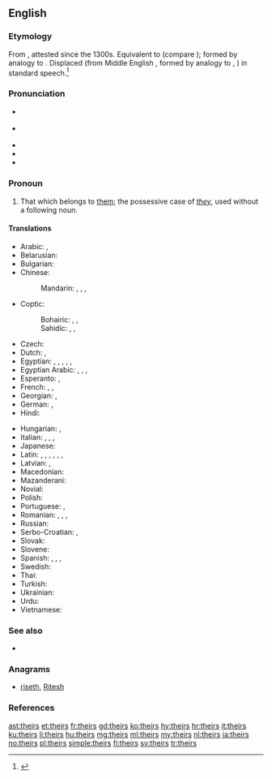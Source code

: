 ==English==

===Etymology===
From {{etyl|enm|en}} {{m|enm|theires}}, attested since the 1300s. Equivalent to {{suffix|their|s|lang=en}} (compare {{m|en|-'s}}); formed by analogy to {{m|en|his}}. Displaced {{m|en|theirn}} (from Middle English {{m|enm|theiren}}, formed by analogy to {{m|en|mine}}, {{m|en|thine}}) in standard speech.<ref>{{R:Etymonline}}</ref>

===Pronunciation===
* {{a|UK}} {{IPA|/ðɛəz/|/ðɛːz/|lang=en}}
* {{a|US}} {{IPA|/ðɛɚz/|lang=en}}
* {{audio|en-us-theirs.ogg|Audio (US)|lang=en}}
* {{rhymes|ɛə(r)z|lang=en}}
* {{homophones|lang=en|there's}}

===Pronoun===
{{head|en|pronoun|cat2=possessive pronouns|cat3=third person pronouns}}

# That which belongs to [[them]]; the possessive case of ''[[they]]'', used without a following noun.

====Translations====
{{trans-top|that which belongs to them}}
* Arabic: {{qualifier|belonging to two persons}} {{t|ar|لَهُمَا|m|f}}, {{qualifier|belonging to many persons}} {{t|ar|لَهُم|m}} {{t|ar|لَهُن|f}}
* Belarusian: {{t|be|іх|tr=ix}}
* Bulgarian: {{t|bg|техен|tr=téhen}}
* Chinese:
*: Mandarin: {{t+|cmn|他們|alt=他們的|sc=Hani}}, {{t+|cmn|他们|alt=他们的|tr=tāmen-de|sc=Hani}}, {{t+|cmn|她們|alt=她們的|sc=Hani}}, {{t|cmn|她们|alt=她们的|tr=tāmen-de|sc=Hani}} {{qualifier|of females}}
* Coptic:
*: Bohairic: {{t|cop|ⲫⲱⲟⲩ|m|tr=phōw}}, {{t|cop|ⲑⲱⲟⲩ|f|tr=θōw}}, {{t|cop|ⲛⲟⲩⲟⲩ|p|tr=nww}}
*: Sahidic: {{t|cop|ⲡⲱⲟⲩ|m|tr=pōw}}, {{t|cop|ⲧⲱⲟⲩ|f|tr=tōw}}, {{t|cop|ⲛⲟⲩⲟⲩ|p|tr=nww}}
* Czech: {{t+|cs|jejich}}
* Dutch: {{t|nl|het hunne}}, {{t|nl|de hunne}}
* Egyptian: {{t|egy|𓅮𓄿𓇌𓏲𓏥|m|tr=payw}}, {{t|egy|𓏏𓄿𓇌𓏲𓏥|f|tr=tayw}}, {{t|egy|𓈖𓄿𓄿𓇌𓏲𓏥|p|tr=nayw}}, {{qualifier|archaic}} {{t|egy|𓅮𓇌𓋴𓈖𓏥|m|tr=paysn}}, {{qualifier|archaic}} {{t|egy|𓏏𓇌𓋴𓈖𓏥|f|tr=taysn}}, {{qualifier|archaic}} {{t|egy|𓈖𓄿𓇌𓋴𓈖𓏥|p|tr=naysn}}
* Egyptian Arabic: {{t|arz|ليهم|tr=lihom|sc=Arab}}, {{t|arz|بتاعهم|m|tr=betaʕhom|sc=Arab}}, {{t|arz|بتاعتهم|f|tr=betaʕethom|sc=Arab}}, {{t|arz|بتوعهم|p|tr=betoʕhom|sc=Arab}}
* Esperanto: {{t|eo|la ilia}}, {{t|eo|la sia}}
* French: {{t+|fr|le leur|f}}, {{t+|fr|la leur|f}}, {{t+|fr|les leurs|m-p|f-p}}
* Georgian: {{t|ka|მათი|sc=Geor}}, {{t|ka|იმათი|sc=Geor}}
* German: {{t-check|de|ihrs}}, {{t-check|de|[[von]] [[ihnen]]}} <!-- was "von ihnen" - assumed sum-of-parts; if an idiom, use {{t}} instead of {{t-SOP}}. see [[User:Kephir/gadgets/xte#Translation_fixing]] -->
* Hindi: {{t|hi|उनका|tr=unkā}}
{{trans-mid}}
* Hungarian: {{t+|hu|övék}}, {{t|hu|övéik}}
* Italian: {{t|it|il loro|m}}, {{t|it|la loro|f}}, {{t|it|i loro|m-p}}, {{t|it|le loro|f-p}}
* Japanese: {{t|ja|彼ら|alt=彼らの|tr=かれらの, karera-no}}
* Latin: {{t+|la|suus}}, {{t|la|eorum}}, {{t|la|earum}}, {{t|la|illorum}}, {{t|la|illarum}}, {{t|la|horum}}, {{t|la|harum}}
* Latvian: {{t+|lv|viņu}}, {{t|lv|viņējs}}
* Macedonian: {{t|mk|нивен|tr=níven}}
* Mazanderani: {{t|mzn|وشونی|tr=vešuni|sc=ps-Arab}}
* Novial: {{t|nov|lesen}}
* Polish: {{t+|pl|ich}}
* Portuguese: {{t+|pt|seu}}, {{t+|pt|deles}}
* Romanian: {{t|ro|al lor|m}}, {{t|ro|a lor|f}}, {{t|ro|ai lor|m-p}}, {{t|ro|ale lor|f-p}}
* Russian: {{t+|ru|их}}
* Serbo-Croatian: {{t|sh|њихов|sc=Cyrl}}, {{t|sh|njihov}}
* Slovak: {{t+|sk|ich}}
* Slovene: {{t+|sl|njíhov}}
* Spanish: {{t+|es|suyo|m}}, {{t+|es|suya|f}}, {{t|es|suyos|m-p}}, {{t|es|suyas|f-p}}
* Swedish: {{t+|sv|deras}}
* Thai: {{t|th|ของเขา|tr=kŏng kăo}}
* Turkish: {{t|tr|onlarınki}}
* Ukrainian: {{t|uk|їх|tr=jix}}
* Urdu: {{t|ur|ان کا|tr=un kā}}
* Vietnamese: {{t|vi|của họ}}
{{trans-bottom}}

===See also===
* {{projectlink|wikipedia|They}}

===Anagrams===
* [[riseth#English|riseth]], [[Ritesh#English|Ritesh]]

===References===
<references/>

[[ast:theirs]]
[[et:theirs]]
[[fr:theirs]]
[[gd:theirs]]
[[ko:theirs]]
[[hy:theirs]]
[[hr:theirs]]
[[it:theirs]]
[[ku:theirs]]
[[li:theirs]]
[[hu:theirs]]
[[mg:theirs]]
[[ml:theirs]]
[[my:theirs]]
[[nl:theirs]]
[[ja:theirs]]
[[no:theirs]]
[[pl:theirs]]
[[simple:theirs]]
[[fi:theirs]]
[[sv:theirs]]
[[tr:theirs]]